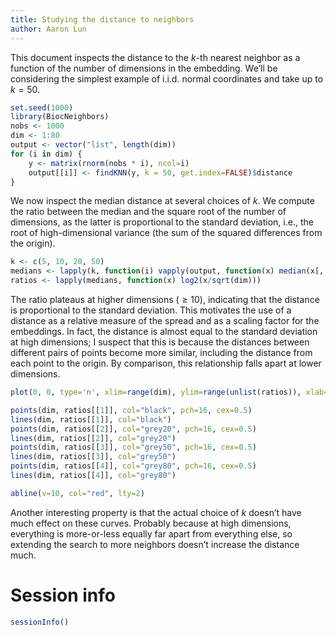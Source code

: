 ```yaml
---
title: Studying the distance to neighbors
author: Aaron Lun
---
```


This document inspects the distance to the $k$-th nearest neighbor as a function of the number of dimensions in the embedding.
We'll be considering the simplest example of i.i.d. normal coordinates and take up to $k = 50$.

```r
set.seed(1000)
library(BiocNeighbors)
nobs <- 1000
dim <- 1:80
output <- vector("list", length(dim))
for (i in dim) {
    y <- matrix(rnorm(nobs * i), ncol=i)
    output[[i]] <- findKNN(y, k = 50, get.index=FALSE)$distance
}
```

We now inspect the median distance at several choices of $k$.
We compute the ratio between the median and the square root of the number of dimensions, as the latter is proportional to the standard deviation,
i.e., the root of high-dimensional variance (the sum of the squared differences from the origin).

```r
k <- c(5, 10, 20, 50)
medians <- lapply(k, function(i) vapply(output, function(x) median(x[, i]), 0))
ratios <- lapply(medians, function(x) log2(x/sqrt(dim)))
```

The ratio plateaus at higher dimensions ($\ge 10$), indicating that the distance is proportional to the standard deviation.
This motivates the use of a distance as a relative measure of the spread and as a scaling factor for the embeddings. 
In fact, the distance is almost equal to the standard deviation at high dimensions;
I suspect that this is because the distances between different pairs of points become more similar, including the distance from each point to the origin. 
By comparison, this relationship falls apart at lower dimensions.

```r
plot(0, 0, type='n', xlim=range(dim), ylim=range(unlist(ratios)), xlab='dim', ylab='log2(med/sqrt(dim))')

points(dim, ratios[[1]], col="black", pch=16, cex=0.5)
lines(dim, ratios[[1]], col="black")
points(dim, ratios[[2]], col="grey20", pch=16, cex=0.5)
lines(dim, ratios[[2]], col="grey20")
points(dim, ratios[[3]], col="grey50", pch=16, cex=0.5)
lines(dim, ratios[[3]], col="grey50")
points(dim, ratios[[4]], col="grey80", pch=16, cex=0.5)
lines(dim, ratios[[4]], col="grey80")

abline(v=10, col="red", lty=2)
```

Another interesting property is that the actual choice of $k$ doesn't have much effect on these curves.
Probably because at high dimensions, everything is more-or-less equally far apart from everything else, so extending the search to more neighbors doesn't increase the distance much.

# Session info {-}

```r
sessionInfo()
```
